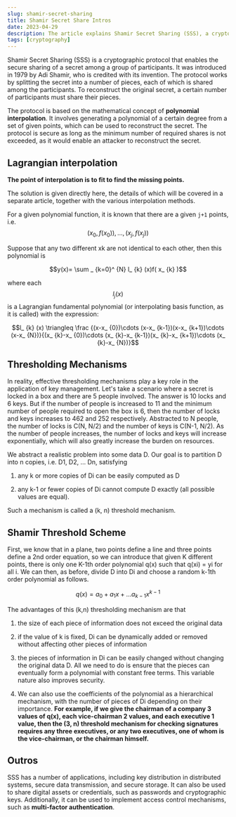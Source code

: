 ```yaml
---
slug: shamir-secret-sharing
title: Shamir Secret Share Intros
date: 2023-04-29
description: The article explains Shamir Secret Sharing (SSS), a cryptographic protocol that uses polynomial interpolation to split a secret into multiple shares, requiring a predetermined number of shares to reconstruct the original secret, making it useful for secure key management and access control systems.
tags: [cryptography]
---
```


Shamir Secret Sharing (SSS) is a cryptographic protocol that enables the secure sharing of a secret among a group of participants. It was introduced in 1979 by Adi Shamir, who is credited with its invention. The protocol works by splitting the secret into a number of pieces, each of which is shared among the participants. To reconstruct the original secret, a certain number of participants must share their pieces.

The protocol is based on the mathematical concept of **polynomial interpolation**. It involves generating a polynomial of a certain degree from a set of given points, which can be used to reconstruct the secret. The protocol is secure as long as the minimum number of required shares is not exceeded, as it would enable an attacker to reconstruct the secret.

## Lagrangian interpolation

**The point of interpolation is to fit to find the missing points.**

The solution is given directly here, the details of which will be covered in a separate article, together with the various interpolation methods.

For a given polynomial function, it is known that there are a given `j+1` points, i.e. $$(x_0, f(x_0)), ..., (x_j , f(x_j))$$

Suppose that any two different xk are not identical to each other, then this polynomial is

$$y(x)= \sum _ {k=0}^ {N} l_ {k} (x)f( x_ {k} )$$

where each $$l_j(x)$$ is a Lagrangian fundamental polynomial (or interpolating basis function, as it is called) with the expression:

$$l_ {k} (x) \triangleq \frac {(x-x_ {0})\cdots (x-x_ {k-1})(x-x_ {k+1})\cdots (x-x_ {N})}{(x_ {k}-x_ {0})\cdots (x_ {k}-x_ {k-1})(x_ {k}-x_ {k+1})\cdots (x_ {k}-x_ {N})}$$

## Thresholding Mechanisms

In reality, effective thresholding mechanisms play a key role in the application of key management. Let's take a scenario where a secret is locked in a box and there are 5 people involved. The answer is 10 locks and 6 keys. But if the number of people is increased to 11 and the minimum number of people required to open the box is 6, then the number of locks and keys increases to 462 and 252 respectively. Abstracted to N people, the number of locks is C(N, N/2) and the number of keys is C(N-1, N/2). As the number of people increases, the number of locks and keys will increase exponentially, which will also greatly increase the burden on resources.

We abstract a realistic problem into some data D. Our goal is to partition D into n copies, i.e. D1, D2, ... Dn, satisfying

1. any k or more copies of Di can be easily computed as D

2. any k-1 or fewer copies of Di cannot compute D exactly (all possible values are equal).

Such a mechanism is called a (k, n) threshold mechanism.

## Shamir Threshold Scheme

First, we know that in a plane, two points define a line and three points define a 2nd order equation, so we can introduce that given K different points, there is only one K-1th order polynomial q(x) such that q(xi) = yi for all i. We can then, as before, divide D into Di and choose a random k-1th order polynomial as follows.

$$q(x)=a_{0}+a_{1} x+\ldots a_{k-1} x^{k-1}$$

The advantages of this (k,n) thresholding mechanism are that

1. the size of each piece of information does not exceed the original data

2. if the value of k is fixed, Di can be dynamically added or removed without affecting other pieces of information

3. the pieces of information in Di can be easily changed without changing the original data D. All we need to do is ensure that the pieces can eventually form a polynomial with constant free terms. This variable nature also improves security.

4. We can also use the coefficients of the polynomial as a hierarchical mechanism, with the number of pieces of Di depending on their importance. **For example, if we give the chairman of a company 3 values of q(x), each vice-chairman 2 values, and each executive 1 value, then the (3, n) threshold mechanism for checking signatures requires any three executives, or any two executives, one of whom is the vice-chairman, or the chairman himself.**

## Outros

SSS has a number of applications, including key distribution in distributed systems, secure data transmission, and secure storage. It can also be used to share digital assets or credentials, such as passwords and cryptographic keys. Additionally, it can be used to implement access control mechanisms, such as **multi-factor authentication**.

